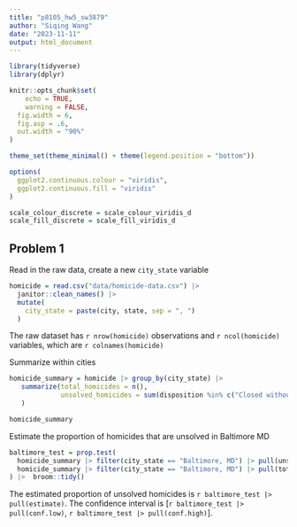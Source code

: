 ```yaml
---
title: "p8105_hw5_sw3879"
author: "Siqing Wang"
date: "2023-11-11"
output: html_document
---
```


```r
library(tidyverse)
library(dplyr)

knitr::opts_chunk$set(
	echo = TRUE,
	warning = FALSE,
  fig.width = 6,
  fig.asp = .6,
  out.width = "90%"
)

theme_set(theme_minimal() + theme(legend.position = "bottom"))

options(
  ggplot2.continuous.colour = "viridis",
  ggplot2.continuous.fill = "viridis"
)

scale_colour_discrete = scale_colour_viridis_d
scale_fill_discrete = scale_fill_viridis_d
```

## Problem 1

Read in the raw data, create a new `city_state` variable
```r
homicide = read.csv("data/homicide-data.csv") |> 
  janitor::clean_names() |> 
  mutate(
    city_state = paste(city, state, sep = ", ")
  )
```

The raw dataset has `r nrow(homicide)` observations and `r ncol(homicide)` variables, which are `r colnames(homicide)`

Summarize within cities
```r
homicide_summary = homicide |> group_by(city_state) |> 
   summarize(total_homicides = n(),
             unsolved_homicides = sum(disposition %in% c("Closed without arrest", "Open/No arrest"))
   )

homicide_summary
```

Estimate the proportion of homicides that are unsolved in Baltimore MD
```r
baltimore_test = prop.test(
  homicide_summary |> filter(city_state == "Baltimore, MD") |> pull(unsolved_homicides),
  homicide_summary |> filter(city_state == "Baltimore, MD") |> pull(total_homicides)
) |>  broom::tidy()
```

The estimated proportion of unsolved homicides is `r baltimore_test |> pull(estimate)`. 
The confidence interval is [`r baltimore_test |> pull(conf.low)`, `r baltimore_test |> pull(conf.high)`].



